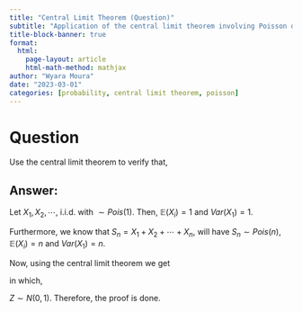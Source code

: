 ```yaml
---
title: "Central Limit Theorem (Question)"
subtitle: "Application of the central limit theorem involving Poisson distribution."
title-block-banner: true
format:
  html:
    page-layout: article
    html-math-method: mathjax
author: "Wyara Moura"
date: "2023-03-01"
categories: [probability, central limit theorem, poisson]
---
```


# Question

Use the central limit theorem to verify that,

```{=tex}
\begin{equation*}
\begin{array}{rclll}
\lim\limits_{n \to \infty}e^{-n}\displaystyle\sum^{n}_{k=0}\dfrac{2n^{k}}{k!} & = & 1.
\end{array}
\end{equation*}
```
## Answer:

Let $X_{1}, X_{2}, \cdots$, i.i.d. with $\sim Pois(1)$. Then, $\mathbb{E}(X_{i}) = 1$ and $Var(X_{1}) = 1$.

Furthermore, we know that $S_{n} = X_{1} + X_{2} + \cdots + X_{n}$, will have $S_{n} \sim Pois(n)$, $\mathbb{E}(X_{i}) = n$ and $Var(X_{1}) = n$.

Now, using the central limit theorem we get

```{=tex}
\begin{equation*}
\begin{array}{rclll}
\displaystyle\sum^{n}_{k=0}e^{-n}\dfrac{n^{k}}{k!} & = & \displaystyle\sum^{n}_{k=0}\mathbb{P}(S_{n} = k) & = & \mathbb{P}(S_{n}\leq n)
\end{array}
\end{equation*}
```
in which,

```{=tex}
\begin{equation*}
\begin{array}{rclll}
\mathbb{P}\left( \dfrac{S_{n} - n}{\sqrt{n}} \leq \dfrac{n - n}{\sqrt{n}}\right) & {\underset{n \to \infty}{\longrightarrow}} & \mathbb{P}(Z\leq 0) & = & \dfrac{1}{2}
\end{array}
\end{equation*}
```
$Z \sim N(0,1)$. Therefore, the proof is done.

```{=tex}
\begin{equation*}
\begin{array}{rclll}
\lim\limits_{n \to \infty}\displaystyle\sum^{n}_{k=0}e^{-n}\dfrac{n^{k}}{k!} & = & \dfrac{1}{2}.
\end{array}
\end{equation*}
```
